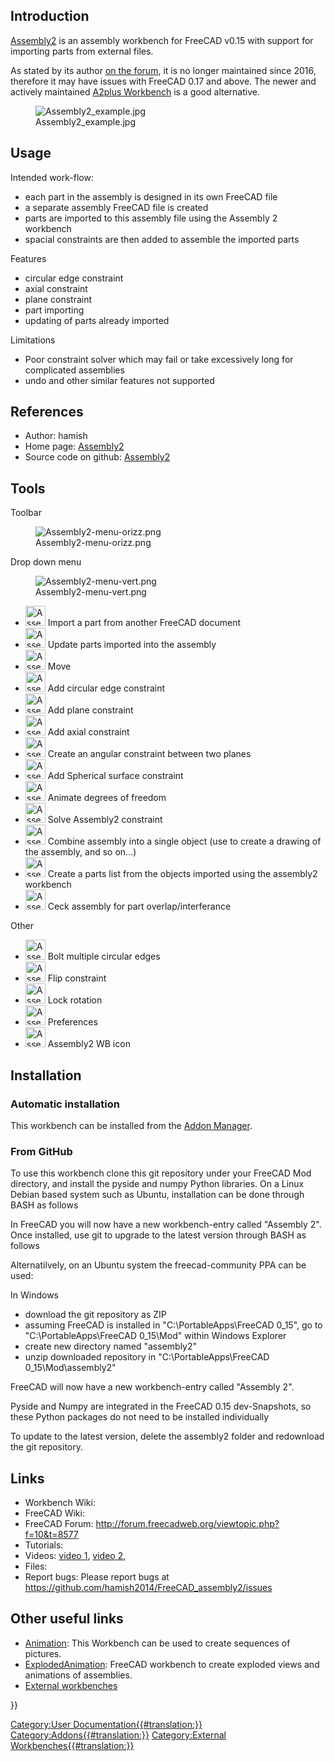 <languages/>

{{VeryImportantMessage|der Arbeitsbereich Assembly2 ist veraltet. Sein Autor hat die Wartung eingestellt; er wird mit FreeCAD-Versions 0.17 und neuer wahrscheinlich nicht mehr funktionieren. Die Informationen dieser Seite werden nicht aktualisiert (und übersetzt); sie werden nur aus historischen Gründen behalten.}}
{{Message|Als Alternative siehe [[A2plus Workbench/de|A2plus]]. Dieser Arbeitsbereich ist ein Ableger (fork) von Assembly2, ist aber mit jenem nicht kompatibel. Sind noch alte Modelle vorhanden, die geöffnet werden sollen, bleibt man liber bei FreeCAD 0.16 und Assembly2. Neuere Modelle sollten komplett in A2plus erstellt und geöffnet werden.<br/>

Weiter Möglichkeiten bieten [[Assembly3_Workbench/de|Assembly3]] oder [[Assembly4_Workbench/de|Assembly4]]. Diese Arbeitsbereiche wurden auch durch Assembly2 inspiriert, sind aber auch beide nicht mit ihm kompatibel.}}

==Introduction==

[[Assembly2 Workbench|Assembly2]] is an assembly workbench for FreeCAD v0.15 with support for importing parts from external files.

As stated by its author [https://forum.freecadweb.org/viewtopic.php?f=17&t=16591 on the forum], it is no longer maintained since 2016, therefore it may have issues with FreeCAD 0.17 and above. The newer and actively maintained [[A2plus Workbench|A2plus Workbench]] is a good alternative.

[[Image:Assembly2_example.jpg]]

== Usage ==

Intended work-flow:
* each part in the assembly is designed in its own FreeCAD file
* a separate assembly FreeCAD file is created
* parts are imported to this assembly file using the Assembly 2 workbench
* spacial constraints are then added to assemble the imported parts

Features
* circular edge constraint
* axial constraint
* plane constraint
* part importing
* updating of parts already imported

Limitations
* Poor constraint solver which may fail or take excessively long for complicated assemblies
* undo and other similar features not supported

==References==

* Author: hamish
* Home page: [https://github.com/hamish2014/FreeCAD_assembly2 Assembly2]
* Source code on github: [https://github.com/hamish2014/FreeCAD_assembly2 Assembly2]

==Tools==

Toolbar

[[Image:Assembly2-menu-orizz.png]]

Drop down menu

[[Image:Assembly2-menu-vert.png]]

* [[Image:Assembly2_ImportPart.png|32px]] Import a part from another FreeCAD document
* [[Image:Assembly2_UpdatePart.png|32px]] Update parts imported into the assembly
* [[Image:Assembly2_Move.png|32px]] Move
* [[Image:Assembly2_CircularEdgeConstraint.png|32px]] Add circular edge constraint
* [[Image:Assembly2_PlaneConstraint.png|32px]] Add plane constraint
* [[Image:Assembly2_AxialConstraint.png|32px]] Add axial constraint
* [[Image:Assembly2_AngularConstraint.png|32px]] Create an angular constraint between two planes
* [[Image:Assembly2_SphericalSurfaceConstraint.png|32px]] Add Spherical surface constraint
* [[Image:Assembly2_DOFAnimation.png|32px]] Animate degrees of freedom
* [[Image:Assembly2_Assembly2Constraint.png|32px]] Solve Assembly2 constraint
* [[Image:Assembly2_Mux.png|32px]] Combine assembly into a single object (use to create a drawing of the assembly, and so on...)
* [[Image:Assembly2_ListParts.png|32px]] Create a parts list from the objects imported using the assembly2 workbench
* [[Image:Assembly2_Ceck.png|32px]] Ceck assembly for part overlap/interferance

Other

* [[Image:Assembly2_BoltMultipleCircularEdges.png|32px]] Bolt multiple circular edges
* [[Image:Assembly2_FlipConstraint.png|32px]] Flip constraint
* [[Image:Assembly2_LockRotation.png|32px]] Lock rotation
* [[Image:Assembly2_Preferences.png|32px]] Preferences
* [[Image:Assembly2_Assembly2.png|32px]] Assembly2 WB icon


==Installation==

===Automatic installation===

This workbench can be installed from the [[Std_AddonMgr|Addon Manager]].

===From GitHub===

To use this workbench clone this git repository under your FreeCAD Mod directory, and install the pyside and numpy Python libraries. On a Linux Debian based system such as Ubuntu, installation can be done through BASH as follows

{{Code|code=
sudo apt-get install git python-numpy python-pyside
mkdir ~/.FreeCAD/Mod
cd ~/.FreeCAD/Mod
git clone https://github.com/hamish2014/FreeCAD_assembly2.git
}}

In FreeCAD you will now have a new workbench-entry called "Assembly 2". Once installed, use git to upgrade to the latest version through BASH as follows

{{Code|code=
cd ~/.FreeCAD/Mod/FreeCAD_assembly2
git pull
rm *.pyc
}}

Alternatilvely, on an Ubuntu system the freecad-community PPA can be used:

{{Code|code=
Add ppa:freecad-community/ppa to your software sources
sudo apt-get update
sudo apt-get install freecad-extras-assembly2
}}

In Windows
* download the git repository as ZIP
* assuming FreeCAD is installed in "C:\PortableApps\FreeCAD 0_15", go to "C:\PortableApps\FreeCAD 0_15\Mod" within Windows Explorer
* create new directory named "assembly2"
* unzip downloaded repository in "C:\PortableApps\FreeCAD 0_15\Mod\assembly2"

FreeCAD will now have a new workbench-entry called "Assembly 2".

Pyside and Numpy are integrated in the FreeCAD 0.15 dev-Snapshots, so these Python packages do not need to be installed individually

To update to the latest version, delete the assembly2 folder and redownload the git repository.

==Links==

* Workbench Wiki: 
* FreeCAD Wiki:
* FreeCAD Forum: http://forum.freecadweb.org/viewtopic.php?f=10&t=8577
* Tutorials: 
* Videos:  [https://www.youtube.com/watch?v=dhaYJKDk4GI video 1], [http://youtu.be/ufhyUxQkeC0 video 2], 
* Files:
* Report bugs: Please report bugs at https://github.com/hamish2014/FreeCAD_assembly2/issues

==Other useful links==

* [http://www.freecadweb.org/wiki/index.php?title=Sandbox:Animation Animation]: This Workbench can be used to create sequences of pictures. 
* [http://www.freecadweb.org/wiki/index.php?title=Sandbox:ExplodedAnimation ExplodedAnimation]: FreeCAD workbench to create exploded views and animations of assemblies. 
* [[External_workbenches|External workbenches]]

{{Userdocnavi{{#translation:}}}}
[[Category:User Documentation{{#translation:}}]]
[[Category:Addons{{#translation:}}]]
[[Category:External Workbenches{{#translation:}}]]